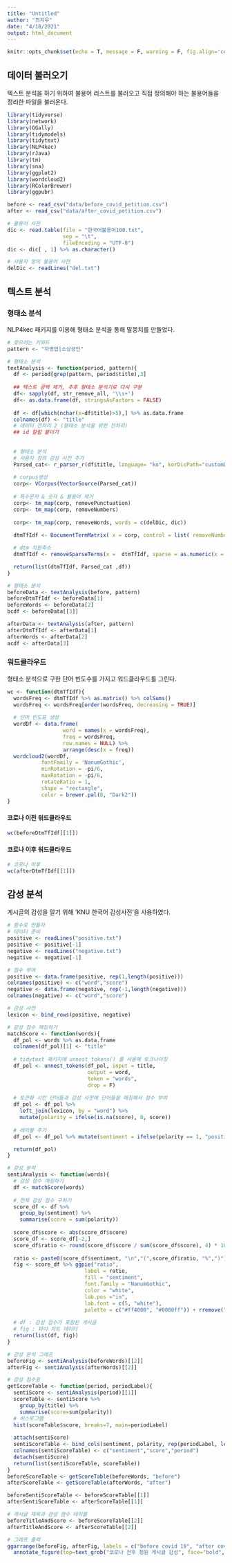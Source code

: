 ```yaml
---
title: "Untitled"
author: "최지우"
date: "4/18/2021"
output: html_document
---
```

```r
knitr::opts_chunk$set(echo = T, message = F, warning = F, fig.align='center')
```

## 데이터 불러오기

텍스트 분석을 하기 위하여 불용어 리스트를 불러오고 직접 정의해야 하는 불용어들을 정리한 파일을 불러온다.

```r
library(tidyverse)
library(network)
library(GGally)
library(tidymodels)
library(tidytext)
library(NLP4kec)
library(rJava)
library(tm)
library(sna)
library(ggplot2)
library(wordcloud2)
library(RColorBrewer)
library(ggpubr)

before <- read_csv("data/before_covid_petition.csv")
after <- read_csv("data/after_covid_petition.csv")

# 불용어 사전
dic <- read.table(file = "한국어불용어100.txt",
                  sep = "\t",
                  fileEncoding = "UTF-8")
dic <- dic[ , 1] %>% as.character()

# 사용자 정의 불용어 사전
delDic <- readLines("del.txt")
```

## 텍스트 분석

### 형태소 분석

NLP4kec 패키지를 이용해 형태소 분석을 통해 말뭉치를 만들었다.

```r
# 찾으려는 키워드
pattern <- "자영업|소상공인"

# 형태소 분석
textAnalysis <- function(period, pattern){
  df <- period[grep(pattern, period$title),3]
  
  ## 텍스트 공백 제거, 추후 형태소 분석기로 다시 구분
  df<- sapply(df, str_remove_all, '\\s+')
  df<- as.data.frame(df, stringsAsFactors = FALSE)
  
  df <- df[which(nchar(x=df$title)>5),] %>% as.data.frame
  colnames(df) <- "title"
  # 데이터 전처리 2 (형태소 분석을 위한 전처리)
  ## id 칼럼 붙이기
  
  
  # 형태소 분석
  # 사용자 정의 감성 사전 추가
  Parsed_cat<- r_parser_r(df$title, language= "ko", korDicPath="customDic.txt")
  
  # corpus생성
  corp<- VCorpus(VectorSource(Parsed_cat))
  
  # 특수문자 & 숫자 & 불용어 제거
  corp<- tm_map(corp, removePunctuation)
  corp<- tm_map(corp, removeNumbers) 
  
  corp<- tm_map(corp, removeWords, words = c(delDic, dic))
  
  dtmTfIdf <- DocumentTermMatrix( x = corp, control = list( removeNumbers = TRUE, wordLengths = c(2, Inf)))  

  # dtm 차원축소
  dtmTfIdf <- removeSparseTerms(x =  dtmTfIdf, sparse = as.numeric(x = 0.99))

  return(list(dtmTfIdf, Parsed_cat ,df))
}

# 형태소 분석
beforeData <- textAnalysis(before, pattern)
beforeDtmTfIdf <- beforeData[1]
beforeWords <- beforeData[2]
bcdf <- beforeData[[3]]

afterData <- textAnalysis(after, pattern)
afterDtmTfIdf <- afterData[1]
afterWords <- afterData[2]
acdf <- afterData[3]
```

### 워드클라우드

형태소 분석으로 구한 단어 빈도수를 가지고 워드클라우드를 그린다.

```r
wc <- function(dtmTfIdf){
  wordsFreq <- dtmTfIdf %>% as.matrix() %>% colSums()
  wordsFreq <- wordsFreq[order(wordsFreq, decreasing = TRUE)]
  
  # 단어 빈도표 생성
  wordDf <- data.frame(
                  word = names(x = wordsFreq),
                  freq = wordsFreq,
                  row.names = NULL) %>% 
                  arrange(desc(x = freq))
  wordcloud2(wordDf,
           fontFamily = 'NanumGothic',
           minRotation = -pi/6, 
           maxRotation = -pi/6,
           rotateRatio = 1,
           shape = "rectangle",
           color = brewer.pal(8, "Dark2"))
}
```

#### 코로나 이전 워드클라우드

```r
wc(beforeDtmTfIdf[[1]])
```

#### 코로나 이후 워드클라우드

```r
# 코로나 이후
wc(afterDtmTfIdf[[1]])
```

## 감성 분석

게시글의 감성을 알기 위해 'KNU 한국어 감성사전'을 사용하였다.

```r
# 함수로 만들자
# 데이터 준비
positive <- readLines("positive.txt")
positive <- positive[-1]
negative <- readLines("negative.txt")
negative <- negative[-1]

# 점수 부여
positive <- data.frame(positive, rep(1,length(positive)))
colnames(positive) <- c("word","score")
negative <- data.frame(negative, rep(-1,length(negative)))
colnames(negative) <- c("word","score")

# 감성 사전
lexicon <- bind_rows(positive, negative) 

# 감성 점수 매칭하기
matchScore <- function(words){
  df_pol <- words %>% as.data.frame
  colnames(df_pol)[1] <- "title"
  
  # tidytext 패키지에 unnest_tokens() 를 사용해 토크나이징
  df_pol <- unnest_tokens(df_pol, input = title,
                          output = word,
                          token = "words",
                          drop = F)
  
  # 토큰화 시킨 단어들과 감성 사전에 단어들을 매칭해서 점수 부여
  df_pol <- df_pol %>%
    left_join(lexicon, by = "word") %>%
    mutate(polarity = ifelse(is.na(score), 0, score))
  
  # 레이블 주기
  df_pol <- df_pol %>% mutate(sentiment = ifelse(polarity == 1, "positive", ifelse(polarity == -1, "negative", "neutral")))

  return(df_pol)
}

# 감성 분석
sentiAnalysis <- function(words){
  # 감성 점수 매칭하기
  df <- matchScore(words)
  
  # 전체 감성 점수 구하기
  score_df <- df %>%
    group_by(sentiment) %>%
    summarise(score = sum(polarity))
  
  score_df$score <- abs(score_df$score)
  score_df <- score_df[-2,]
  score_df$ratio <- round(score_df$score / sum(score_df$score), 4) * 100
  
  ratio <- paste0(score_df$sentiment, "\n","(",score_df$ratio, "%",")")
  fig <- score_df %>% ggpie("ratio", 
                         label = ratio, 
                         fill = "sentiment", 
                         font.family = "NanumGothic",
                         color = "white",
                         lab.pos ="in",
                         lab.font = c(5, "white"),
                         palette = c("#ff4000", "#0080ff")) + rremove("legend")
  
  # df : 감성 점수가 포함된 게시글 
  # fig : 파이 차트 데이터
  return(list(df, fig))
}

# 감성 분석 그래프
beforeFig <- sentiAnalysis(beforeWords)[[2]] 
afterFig <- sentiAnalysis(afterWords)[[2]]

# 감성 점수표
getScoreTable <- function(period, periodLabel){
  sentiScore <- sentiAnalysis(period)[[1]]
  scoreTable <- sentiScore %>% 
    group_by(title) %>% 
    summarise(score=sum(polarity))
  # 히스토그램
  hist(scoreTable$score, breaks=7, main=periodLabel)
  
  attach(sentiScore)
  sentiScoreTable <- bind_cols(sentiment, polarity, rep(periodLabel, length(sentiment)))
  colnames(sentiScoreTable) <- c("sentiment","score","period")
  detach(sentiScore)
  return(list(sentiScoreTable, scoreTable))
}
beforeScoreTable <- getScoreTable(beforeWords, "before")
afterScoreTable <- getScoreTable(afterWords, "after")

beforeSentiScoreTable <- beforeScoreTable[[1]]
afterSentiScoreTable <- afterScoreTable[[1]]

# 게시글 제목과 감성 점수 테이블
beforeTitleAndScore <- beforeScoreTable[[2]]
afterTitleAndScore <- afterScoreTable[[2]]

# 그래프 출력
ggarrange(beforeFig, afterFig, labels = c("before covid 19", "after covid 19"), hjust = c(-2.3,-2.7), vjust = 3) %>% 
  annotate_figure(top=text_grob("코로나 전후 청원 게시글 감성", face="bold", family="NanumGothic", size=24))
```
